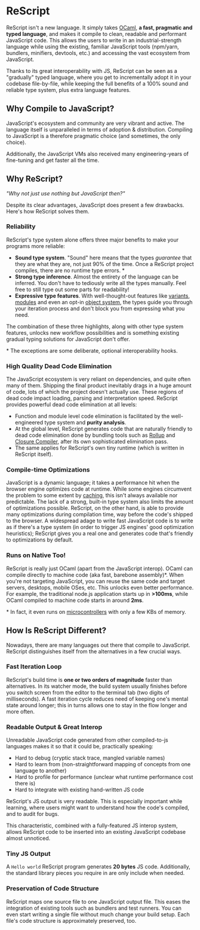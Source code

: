 # ReScript

ReScript isn't a new language. It simply takes [OCaml](http://ocaml.org), **a fast, pragmatic and typed language**, and makes it compile to clean, readable and performant JavaScript code. This allows the users to write in an industrial-strength language while using the existing, familiar JavaScript tools (npm/yarn, bundlers, minifiers, devtools, etc.) and accessing the vast ecosystem from JavaScript.

Thanks to its great interoperability with JS, ReScript can be seen as a "gradually" typed language, where you get to incrementally adopt it in your codebase file-by-file, while keeping the full benefits of a 100% sound and reliable type system, plus extra language features.

## Why Compile to JavaScript?

JavaScript's ecosystem and community are very vibrant and active. The language itself is unparalleled in terms of adoption & distribution. Compiling to JavaScript is a therefore pragmatic choice (and sometimes, the only choice).

Additionally, the JavaScript VMs also received many engineering-years of fine-tuning and get faster all the time.

## Why ReScript?

_"Why not just use nothing but JavaScript then?"_

Despite its clear advantages, JavaScript does present a few drawbacks. Here's how ReScript solves them.

### Reliability

ReScript's type system alone offers three major benefits to make your programs more reliable:

- **Sound type system**. "Sound" here means that the types _guarantee_ that they are what they are, not just 90% of the time. Once a ReScript project compiles, there are no runtime type errors. \*
- **Strong type inference**. Almost the entirety of the language can be inferred. You don't have to tediously write all the types manually. Feel free to still type out some parts for readability!
- **Expressive type features**. With well-thought-out features like [variants](/docs/manual/latest/variant), [modules](/docs/manual/latest/module) and even an opt-in [object system](/docs/reason-compiler/latest/object.html), the types guide you through your iteration process and don't block you from expressing what you need.

The combination of these three highlights, along with other type system features, unlocks new workflow possibilities and is something existing gradual typing solutions for JavaScript don't offer.

\* The exceptions are some deliberate, optional interoperability hooks.

### High Quality Dead Code Elimination

The JavaScript ecosystem is very reliant on dependencies, and quite often many of them. Shipping the final product inevitably drags in a huge amount of code, lots of which the project doesn't actually use. These regions of dead code impact loading, parsing and interpretation speed. ReScript provides powerful dead code elimination at all
levels:

- Function and module level code elimination is facilitated by the well-engineered type system and **purity analysis**.
- At the global level, ReScript generates code that are naturally friendly to dead code elimination done by bundling tools such as [Rollup](https://github.com/rollup/rollup) and [Closure Compiler](https://developers.google.com/closure/compiler/), after its own sophisticated elimination pass.
- The same applies for ReScript's own tiny runtime (which is written in ReScript itself).

### Compile-time Optimizations

JavaScript is a dynamic language; it takes a performance hit when the browser engine optimizes code at runtime. While some engines circumvent the problem to some extent by [caching](http://v8project.blogspot.com/2015/07/code-caching.html), this isn't always available nor predictable. The lack of a strong, built-in type system also limits the amount of optimizations possible. ReScript, on the other hand, is able to provide many optimizations during compilation time, way before the code's shipped to the browser. A widespread adage to write fast JavaScript code is to write as if there's a type system (in order to trigger JS engines' good optimization heuristics); ReScript gives you a real one and generates code that's friendly to optimizations by default.

### Runs on Native Too!

ReScript is really just OCaml (apart from the JavaScript interop). OCaml can compile directly to machine code (aka fast, barebone assembly)\*. When you're not targeting JavaScript, you can reuse the same code and target servers, desktops, mobile OSes, etc. This unlocks even better performance. For example, the traditional node.js application starts up in **>100ms**, while OCaml compiled to machine code starts in around **2ms**.

\* In fact, it even runs on [microcontrollers](http://www.algo-prog.info/ocapic/web/index.php?id=ocapic) with only a few KBs of memory.

## How Is ReScript Different?

Nowadays, there are many languages out there that compile to JavaScript. ReScript distinguishes itself from the alternatives in a few crucial ways.

### Fast Iteration Loop

ReScript's build time is **one or two orders of magnitude** faster than alternatives. In its watcher mode, the build system usually finishes before you switch screen from the editor to the terminal tab (two digits of milliseconds). A fast iteration cycle reduces need of keeping one's mental state around longer; this in turns allows one to stay in the flow longer and more often.

### Readable Output & Great Interop

Unreadable JavaScript code generated from other compiled-to-js languages makes it so that it could be, practically speaking:

- Hard to debug (cryptic stack trace, mangled variable names)
- Hard to learn from (non-straightforward mapping of concepts from one language to another)
- Hard to profile for performance (unclear what runtime performance cost there is)
- Hard to integrate with existing hand-written JS code

<!-- TODO: playground link -->

ReScript's JS output is very readable. This is especially important while learning, where users might want to understand how the code's compiled, and to audit for bugs.

<!-- TODO: link to interop -->

This characteristic, combined with a fully-featured JS interop system, allows ReScript code to be inserted into an existing JavaScript codebase almost unnoticed.

<!-- TODO: how to slip code into others' codebase -->

### Tiny JS Output

<!-- TODO: playground link -->

A `Hello world` ReScript program generates **20 bytes** JS code. Additionally, the standard library pieces you require in are only include when needed.

### Preservation of Code Structure

ReScript maps one source file to one JavaScript output file. This eases the integration of existing tools such as bundlers and test runners. You can even start writing a single file without much change your build setup. Each file's code structure is approximately preserved, too.
